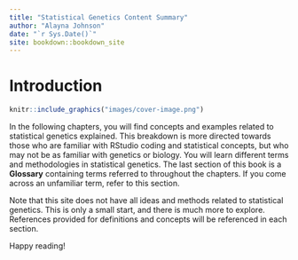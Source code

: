```yaml
--- 
title: "Statistical Genetics Content Summary"
author: "Alayna Johnson"
date: "`r Sys.Date()`"
site: bookdown::bookdown_site
---
```



# Introduction {-}

  
```r
knitr::include_graphics("images/cover-image.png")
```

In the following chapters, you will find concepts and examples related to statistical genetics explained. This breakdown is more directed towards those who are familiar with RStudio coding and statistical concepts, but who may not be as familiar with genetics or biology. You will learn different terms and methodologies in statistical genetics. The last section of this book is a **Glossary** containing terms referred to throughout the chapters. If you come across an unfamiliar term, refer to this section.

Note that this site does not have all ideas and methods related to statistical genetics. This is only a small start, and there is much more to explore. References provided for definitions and concepts will be referenced in each section.

Happy reading!
